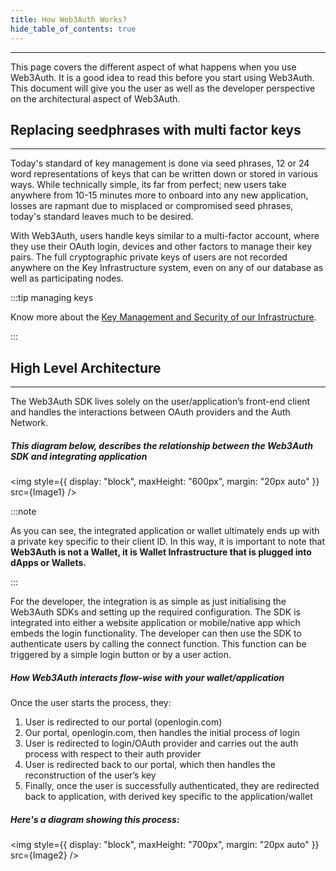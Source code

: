 ```yaml
---
title: How Web3Auth Works?
hide_table_of_contents: true
---
```



---

This page covers the different aspect of what happens when you use Web3Auth. It is a good idea to read this before you start using Web3Auth. This
document will give you the user as well as the developer perspective on the architectural aspect of Web3Auth.

## Replacing seedphrases with multi factor keys

---

Today's standard of key management is done via seed phrases, 12 or 24 word representations of keys that can be written down or stored in various ways.
While technically simple, its far from perfect; new users take anywhere from 10-15 minutes more to onboard into any new application, losses are
rapmant due to misplaced or compromised seed phrases, today's standard leaves much to be desired.

With Web3Auth, users handle keys similar to a multi-factor account, where they use their OAuth login, devices and other factors to manage their key
pairs. The full cryptographic private keys of users are not recorded anywhere on the Key Infrastructure system, even on any of our database as well as
participating nodes.

:::tip managing keys

Know more about the [Key Management and Security of our Infrastructure](./key-management).

:::

## High Level Architecture

---

The Web3Auth SDK lives solely on the user/application’s front-end client and handles the interactions between OAuth providers and the Auth Network.

##### This diagram below, describes the relationship between the Web3Auth SDK and integrating application

<img style={{ display: "block", maxHeight: "600px", margin: "20px auto" }} src={Image1} />

:::note

As you can see, the integrated application or wallet ultimately ends up with a private key specific to their client ID. In this way, it is important
to note that **Web3Auth is not a Wallet, it is Wallet Infrastructure that is plugged into dApps or Wallets.**

:::

For the developer, the integration is as simple as just initialising the Web3Auth SDKs and setting up the required configuration. The SDK is
integrated into either a website application or mobile/native app which embeds the login functionality. The developer can then use the SDK to
authenticate users by calling the connect function. This function can be triggered by a simple login button or by a user action.

##### How Web3Auth interacts flow-wise with your wallet/application

Once the user starts the process, they:

1. User is redirected to our portal (openlogin.com)
2. Our portal, openlogin.com, then handles the initial process of login
3. User is redirected to login/OAuth provider and carries out the auth process with respect to their auth provider
4. User is redirected back to our portal, which then handles the reconstruction of the user’s key
5. Finally, once the user is successfully authenticated, they are redirected back to application, with derived key specific to the application/wallet

##### Here's a diagram showing this process:

<img style={{ display: "block", maxHeight: "700px", margin: "20px auto" }} src={Image2} />

<!-- ##### This diagram below can help you understand how the keyshares are splitted and stored within different devices and the Auth Network: -->
